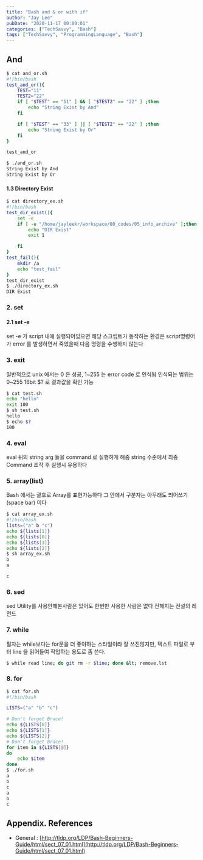 ```yaml
---
title: "Bash and & or with if"
author: "Jay Lee"
pubDate: "2020-11-17 00:00:01"
categories: ["TechSavvy", "Bash"]
tags: ["TechSavvy", "ProgrammingLanguage", "Bash"]
---
```



## And

``` sh
$ cat and_or.sh 
#!/bin/bash
test_and_or(){
    TEST="11"
    TEST2="22"
    if [ "$TEST" == "11" ] && [ "$TEST2" == "22" ] ;then
        echo "String Exist by And"
    fi

    if [ "$TEST" == "33" ] || [ "$TEST2" == "22" ] ;then
        echo "String Exist by Or"
    fi
}

test_and_or
```

``` sh
$ ./and_or.sh
String Exist by And
String Exist by Or
```

#### 1.3 Directory Exist

``` sh
$ cat directory_ex.sh 
#!/bin/bash
test_dir_exist(){
    set -e 
    if [ -e "/home/jayleekr/workspace/00_codes/05_info_archive" ];then
        echo "DIR Exist"
        exit 1

    fi
}
test_fail(){
    mkdir /a
    echo "test_fail"
}
test_dir_exist
$ ./directory_ex.sh
DIR Exist
```

### 2. set 

#### 2.1 set -e

set -e 가 script 내에 실행되어있으면 해당 스크립트가 동작하는 환경은 script명령어가 error 를 발생하면서 죽었을때 다음 명령을 수행하지 않는다

### 3. exit

일반적으로 unix 에서는 0 은 성공, 1~255 는 error code 로 인식됨
인식되는 범위는 0~255 16bit
$? 로 결과값을 확인 가능

``` sh
$ cat test.sh
echo "hello"
exit 100
$ sh test.sh
hello
$ echo $?
100
```

### 4. eval

eval 뒤의 string arg 들을 command 로 실행하게 해줌 
string 수준에서 최종 Command 조작 후 실행시 유용하다

### 5. array(list)

Bash 에서는 괄호로 Array를 표현가능하다
그 안에서 구분자는 아무래도 띄어쓰기(space bar) 이다

``` sh
$ cat array_ex.sh
#!/bin/bash
lists=("a" b "c")
echo ${lists[1]}
echo ${lists[0]}
echo ${lists[3]}
echo ${lists[2]}
$ sh array_ex.sh
b
a

c
```

### 6. sed

sed Utility를 사용안해본사람은 있어도 한번만 사용한 사람은 없다 전해지는 전설의 레전드

### 7. while

필자는 while보다는 for문을 더 좋아하는 스타일이라 잘 쓰진않지만,
텍스트 파일로 부터 line 을 읽어들여 작업하는 용도로 좀 쓴다.

```sh
$ while read line; do git rm -r $line; done &lt; remove.lst
```

### 8. for

``` sh
$ cat for.sh 
#!/bin/bash

LISTS=("a" "b" "c") 

# Don't forget Brace!
echo ${LISTS[0]}
echo ${LISTS[1]}
echo ${LISTS[2]}
# Don't forget Brace!
for item in ${LISTS[@]}
do
    echo $item
done
$ ./for.sh
a
b
c
a
b
c
```

## Appendix. References

- General : [http://tldp.org/LDP/Bash-Beginners-Guide/html/sect_07_01.html](http://tldp.org/LDP/Bash-Beginners-Guide/html/sect_07_01.html)

